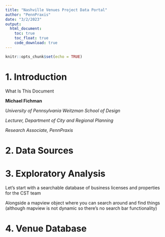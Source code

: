 ```yaml
---
title: "Nashville Venues Project Data Portal"
author: "PennPraxis"
date: "3/2/2023"
output: 
  html_document:
    toc: true
    toc_float: true
    code_download: true
---
```


```r
knitr::opts_chunk$set(echo = TRUE)
```

# 1. Introduction

What Is This Document

**Michael Fichman**

*University of Pennsylvania Weitzman School of Design*

*Lecturer, Department of City and Regional Planning*

*Research Associate, PennPraxis*

# 2. Data Sources

# 3. Exploratory Analysis

Let's start with a searchable database of business licenses and properties for the CST team

Alongside a mapview object where you can search around and find things (although mapview is not dynamic so there's no search bar functionality)

# 4. Venue Database
